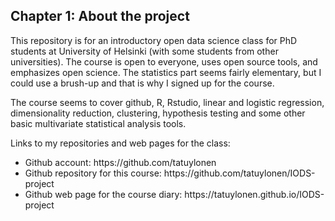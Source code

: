 ## Chapter 1: About the project

This repository is for an introductory open data science class for PhD
students at University of Helsinki (with some students from other
universities).  The course is open to everyone, uses open source
tools, and emphasizes open science.  The statistics part seems fairly
elementary, but I could use a brush-up and that is why I signed up for
the course.

The course seems to cover github, R, Rstudio, linear and logistic
regression, dimensionality reduction, clustering, hypothesis testing
and some other basic multivariate statistical analysis tools.

Links to my repositories and web pages for the class:

* Github account: https://github.com/tatuylonen
* Github repository for this course: https://github.com/tatuylonen/IODS-project
* Github web page for the course diary: https://tatuylonen.github.io/IODS-project

